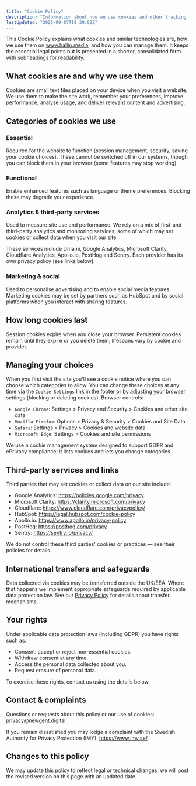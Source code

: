 ```yaml
---
title: "Cookie Policy"
description: "Information about how we use cookies and other tracking technologies on the HallinMedia website."
lastUpdated: "2025-09-07T19:30:00Z"
---
```


This Cookie Policy explains what cookies and similar technologies are, how we use them on www.hallin.media, and how you can manage them. It keeps the essential legal points but is presented in a shorter, consolidated form with subheadings for readability.

## What cookies are and why we use them

Cookies are small text files placed on your device when you visit a website. We use them to make the site work, remember your preferences, improve performance, analyse usage, and deliver relevant content and advertising.

## Categories of cookies we use

### Essential

Required for the website to function (session management, security, saving your cookie choices). These cannot be switched off in our systems, though you can block them in your browser (some features may stop working).

### Functional

Enable enhanced features such as language or theme preferences. Blocking these may degrade your experience.

### Analytics & third-party services

Used to measure site use and performance. We rely on a mix of first-and third-party analytics and monitoring services, some of which may set cookies or collect data when you visit our site.

These services include Umami, Google Analytics, Microsoft Clarity, Cloudflare Analytics, Apollo.io, PostHog and Sentry. Each provider has its own privacy policy (see links below).

### Marketing & social

Used to personalise advertising and to enable social media features. Marketing cookies may be set by partners such as HubSpot and by social platforms when you interact with sharing features.

## How long cookies last

Session cookies expire when you close your browser. Persistent cookies remain until they expire or you delete them; lifespans vary by cookie and provider.

## Managing your choices

When you first visit the site you'll see a cookie notice where you can choose which categories to allow. You can change these choices at any time via the `Cookie Settings` link in the footer or by adjusting your browser settings (blocking or deleting cookies). Browser controls:

- `Google Chrome`: Settings > Privacy and Security > Cookies and other site data
- `Mozilla Firefox`: Options > Privacy & Security > Cookies and Site Data
- `Safari`: Settings > Privacy > Cookies and website data
- `Microsoft Edge`: Settings > Cookies and site permissions

We use a cookie management system designed to support GDPR and ePrivacy compliance; it lists cookies and lets you change categories.

## Third-party services and links

Third parties that may set cookies or collect data on our site include:

- Google Analytics: https://policies.google.com/privacy
- Microsoft Clarity: https://clarity.microsoft.com/privacy
- Cloudflare: https://www.cloudflare.com/privacypolicy/
- HubSpot: https://legal.hubspot.com/cookie-policy
- Apollo.io: https://www.apollo.io/privacy-policy
- PostHog: https://posthog.com/privacy
- Sentry: https://sentry.io/privacy/

We do not control these third parties' cookies or practices — see their policies for details.

## International transfers and safeguards

Data collected via cookies may be transferred outside the UK/EEA. Where that happens we implement appropriate safeguards required by applicable data protection law. See our [Privacy Policy](/en/legal/privacy-policy) for details about transfer mechanisms.

## Your rights

Under applicable data protection laws (including GDPR) you have rights such as:

- Consent: accept or reject non-essential cookies.
- Withdraw consent at any time.
- Access the personal data collected about you.
- Request erasure of personal data.

To exercise these rights, contact us using the details below.

## Contact & complaints

Questions or requests about this policy or our use of cookies: privacy@newgent.digital.

If you remain dissatisfied you may lodge a complaint with the Swedish Authority for Privacy Protection (IMY): https://www.imy.se/.

## Changes to this policy

We may update this policy to reflect legal or technical changes; we will post the revised version on this page with an updated date.
